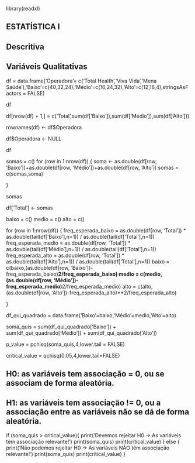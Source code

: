 

library(readxl)

## ESTATÍSTICA I

## Descritiva

## Variáveis Qualitativas


df = data.frame('Operadora'= c('Total Health','Viva Vida','Mena Saúde'),'Baixo'=c(40,32,24),'Médio'=c(16,24,32),'Alto'=c(12,16,4),stringsAsFactors = FALSE)

df


df[nrow(df) + 1,] = c('Total',sum(df['Baixo']),sum(df['Médio']),sum(df['Alto']))

rownames(df) <- df$Operadora



df$Operadora <- NULL

df

somas = c()
for (row in 1:nrow(df)) { 
    soma <- as.double(df[row, 'Baixo'])+as.double(df[row, 'Médio'])+as.double(df[row, 'Alto'])
    somas = c(somas,soma)

} 

somas

df['Total'] <- somas


baixo = c()
medio = c()
alto = c()


for (row in 1:nrow(df)) { 
    freq_esperada_baixo = as.double(df[row, 'Total']) * as.double(tail(df['Baixo'],n=1)) / as.double(tail(df['Total'],n=1))
    freq_esperada_medio = as.double(df[row, 'Total']) * as.double(tail(df['Médio'],n=1)) / as.double(tail(df['Total'],n=1))
    freq_esperada_alto = as.double(df[row, 'Total']) * as.double(tail(df['Alto'],n=1)) / as.double(tail(df['Total'],n=1))
    baixo = c(baixo,(as.double(df[row, 'Baixo'])-freq_esperada_baixo)**2/freq_esperada_baixo)
    medio = c(medio,(as.double(df[row, 'Médio'])-freq_esperada_medio)**2/freq_esperada_medio)
    alto = c(alto,(as.double(df[row, 'Alto'])-freq_esperada_alto)**2/freq_esperada_alto)

} 

df_qui_quadrado = data.frame('Baixo'=baixo,'Médio'=medio,'Alto'=alto)

soma_quis = sum(df_qui_quadrado['Baixo']) + sum(df_qui_quadrado['Médio']) + sum(df_qui_quadrado['Alto'])

p_value = pchisq(soma_quis,4,lower.tail = FALSE)

critical_value = qchisq(0.05,4,lower.tail=FALSE)

## H0: as variáveis tem associação = 0, ou se associam de forma aleatória.
## H1: as variáveis tem associação != 0, ou a associação entre as variáveis não se dá de forma aleatória.

if (soma_quis > critical_value){
  print('Devemos rejeitar H0 -> As variáveis têm associação relevante!')
  print(soma_quis)
  print(critical_value)
} else {
  print('Não podemos rejeitar H0 -> As variáveis NÃO têm associação relevante!')
  print(soma_quis)
  print(critical_value)
}

